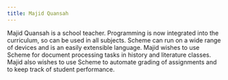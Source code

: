 ```yaml
---
title: Majid Quansah
---
```


Majid Quansah is a school teacher.  Programming is now
integrated into the curriculum, so can be used in all
subjects.  Scheme can run on a wide range of devices
and is an easily extensible language. Majid wishes to
use Scheme for document processing tasks in history
and literature classes.  Majid also wishes to use
Scheme to automate grading of assignments and to keep
track of student performance.

